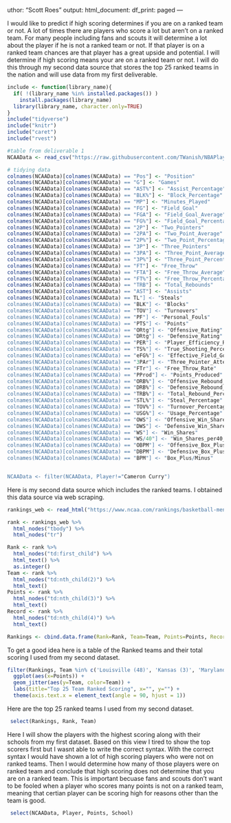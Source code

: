 uthor: "Scott Roes"
output:
  html_document:
    df_print: paged
---

I would like to predict if high scoring determines if you are on a ranked team or not. A lot of times there are players who score a lot but aren't on a ranked team. For many people including fans and scouts it will determine a lot about the player if he is not a ranked team or not. If that player is on a ranked team chances are that player has a great upside and potential. I will determine if high scoring means your are on a ranked team or not. I will do this through my second data source that stores the top 25 ranked teams in the nation and will use data from my first deliverable.
```r

include <- function(library_name){
  if( !(library_name %in% installed.packages()) )
    install.packages(library_name) 
  library(library_name, character.only=TRUE)
}
include("tidyverse")
include("knitr")
include("caret")
include("rvest")

#table from deliverable 1
NCAAData <- read_csv("https://raw.githubusercontent.com/TWanish/NBAPlayerValue/master/data/ncaaStats.csv")

# tidying data
colnames(NCAAData)[colnames(NCAAData) == "Pos"] <- "Position"
colnames(NCAAData)[colnames(NCAAData) == "G"] <- "Games"
colnames(NCAAData)[colnames(NCAAData) == "AST%"] <- "Assist_Percentage"
colnames(NCAAData)[colnames(NCAAData) == "BLK%"] <- "Block_Percentage"
colnames(NCAAData)[colnames(NCAAData) == "MP"] <- "Minutes_Played"
colnames(NCAAData)[colnames(NCAAData) == "FG"] <- "Field_Goal"
colnames(NCAAData)[colnames(NCAAData) == "FGA"] <- "Field_Goal_Average"
colnames(NCAAData)[colnames(NCAAData) == "FG%"] <- "Field_Goal_Percentage"
colnames(NCAAData)[colnames(NCAAData) == "2P"] <- "Two_Pointers"
colnames(NCAAData)[colnames(NCAAData) == "2PA"] <- "Two_Point_Average"
colnames(NCAAData)[colnames(NCAAData) == "2P%"] <- "Two_Point_Percentage"
colnames(NCAAData)[colnames(NCAAData) == "3P"] <- "Three_Pointers"
colnames(NCAAData)[colnames(NCAAData) == "3PA"] <- "Three_Point_Average"
colnames(NCAAData)[colnames(NCAAData) == "3P%"] <- "Three_Point_Percentage"
colnames(NCAAData)[colnames(NCAAData) == "FT"] <- "Free_Throw"
colnames(NCAAData)[colnames(NCAAData) == "FTA"] <- "Free_Throw_Average"
colnames(NCAAData)[colnames(NCAAData) == "FT%"] <- "Free_Throw_Percentage"
colnames(NCAAData)[colnames(NCAAData) == "TRB"] <- "Total_Rebounds"
colnames(NCAAData)[colnames(NCAAData) == "AST"] <- "Assists"
colnames(NCAAData)[colnames(NCAAData) == TL"] <- "Steals"
colnames(NCAAData)[colnames(NCAAData) == "BLK"] <- "Blocks"
colnames(NCAAData)[colnames(NCAAData) == "TOV"] <- "Turnovers"
colnames(NCAAData)[colnames(NCAAData) == "PF"] <- "Personal_Fouls"
colnames(NCAAData)[colnames(NCAAData) == "PTS"] <- "Points"
colnames(NCAAData)[colnames(NCAAData) == "ORtg"] <- "Offensive_Rating"
colnames(NCAAData)[colnames(NCAAData) == "DRtg"] <- "Defensive_Rating"
colnames(NCAAData)[colnames(NCAAData) == "PER"] <- "Player_Efficiency_Rating"
colnames(NCAAData)[colnames(NCAAData) == "TS%"] <- "True_Shooting_Percentage"
colnames(NCAAData)[colnames(NCAAData) == "eFG%"] <- "Effective_Field_Goal_Percentage"
colnames(NCAAData)[colnames(NCAAData) == "3PAr"] <- "Three_Pointer_Attempt_Rate"
colnames(NCAAData)[colnames(NCAAData) == "FTr"] <- "Free_Throw_Rate"
colnames(NCAAData)[colnames(NCAAData) == "PProd"] <- "Points_Produced"
colnames(NCAAData)[colnames(NCAAData) == "ORB%"] <- "Offensive_Rebound_Percentage"
colnames(NCAAData)[colnames(NCAAData) == "DRB%"] <- "Defensive_Rebound_Percentage"
colnames(NCAAData)[colnames(NCAAData) == "TRB%"] <- "Total_Rebound_Percentage"
colnames(NCAAData)[colnames(NCAAData) == "STL%"] <- "Steal_Percentage"
colnames(NCAAData)[colnames(NCAAData) == "TOV%"] <- "Turnover_Percentage"
colnames(NCAAData)[colnames(NCAAData) == "USG%"] <- "Usage_Percentage"
colnames(NCAAData)[colnames(NCAAData) == "OWS"] <- "Offensive_Win_Shares"
colnames(NCAAData)[colnames(NCAAData) == "DWS"] <- "Defensive_Win_Shares"
colnames(NCAAData)[colnames(NCAAData) == "WS"] <- "Win_Shares"
colnames(NCAAData)[colnames(NCAAData) == "WS/40"] <- "Win_Shares_per40_Minutes"
colnames(NCAAData)[colnames(NCAAData) == "OBPM"] <- "Offensive_Box_Plus/Minus"
colnames(NCAAData)[colnames(NCAAData) == "DBPM"] <- "Defensive_Box_Plus/Minus"
colnames(NCAAData)[colnames(NCAAData) == "BPM"] <- "Box_Plus/Minus"


NCAAData <- filter(NCAAData, Player!="Cameron Curry")

```
Here is my second data source which includes the ranked teams. I obtained this data source via web scraping.
```r

rankings_web <- read_html("https://www.ncaa.com/rankings/basketball-men/d1/associated-press")

rank <- rankings_web %>%
  html_nodes("tbody") %>%
  html_nodes("tr")

Rank <- rank %>%
  html_nodes("td:first_child") %>%
  html_text() %>%
  as.integer()
Team <- rank %>%
  html_nodes("td:nth_child(2)") %>%
  html_text()
Points <- rank %>%
  html_nodes("td:nth_child(3)") %>%
  html_text()
Record <- rank %>%
  html_nodes("td:nth_child(4)") %>%
  html_text()

Rankings <- cbind.data.frame(Rank=Rank, Team=Team, Points=Points, Record=Record)

```
To get a good idea here is a table of the Ranked teams and their total scoring I used from my second dataset.
```r
 

filter(Rankings, Team %in% c('Louisville (48)', 'Kansas (3)', 'Maryland', 'Michigan (9)', 'Virginia (5)', 'Ohio State', 'North Carolina', 'Kentucky', 'Gonzaga', 'Duke', 'Michigan State', 'Arizona', 'Oregon', 'Auburn', 'Memphis', 'Seton Hall', 'Florida State', 'Baylor', 'Dayton', 'Colorado', 'Tennessee', 'Washington', 'Villanova', 'Butler', 'Utah State')) %>%
  ggplot(aes(x=Points)) +
  geom_jitter(aes(y=Team, color=Team)) + 
  labs(title="Top 25 Team Ranked Scoring", x="", y="") +
  theme(axis.text.x = element_text(angle = 90, hjust = 1))


```
Here are the top 25 ranked teams I used from my second dataset.
```r


 select(Rankings, Rank, Team)


```
Here I will show the players with the highest scoring along with their schools from my first dataset. Based on this view I tired to show the top scorers first but I wasnt able to write the correct syntax. With the correct syntax I would have shown a lot of high scoring players who were not on ranked teams. Then I would determine how many of those players were on ranked team and conclude that high scoring does not determine that you are on a ranked team. This is important becuase fans and scouts don't want to be fooled when a player who scores many points is not on a ranked team, meaning that certian player can be scoring high for reasons other than the team is good.
```r

 select(NCAAData, Player, Points, School)


```
